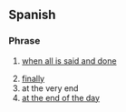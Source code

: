 ==Spanish==

===Phrase===
{{head|es|phrase|head=[[al fin]] y [[al]] [[cabo]]}}

# {{lb|es|idiomatic}} [[when all is said and done]]
# [[finally]]
# at the very end
# [[at the end of the day]]